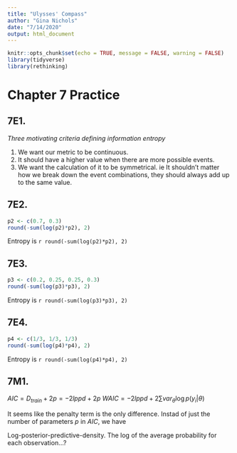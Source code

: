 ```yaml
---
title: "Ulysses' Compass"
author: "Gina Nichols"
date: "7/14/2020"
output: html_document
---
```


```r
knitr::opts_chunk$set(echo = TRUE, message = FALSE, warning = FALSE)
library(tidyverse)
library(rethinking)
```

# Chapter 7 Practice


## 7E1.

*Three motivating criteria defining information entropy*

1. We want our metric to be continuous. 
2. It should have a higher value when there are more possible events. 
3. We want the calculation of it to be symmetrical. ie It shouldn't matter how we break down the event combinations, they should always add up to the same value. 

## 7E2. 
```r
p2 <- c(0.7, 0.3)
round(-sum(log(p2)*p2), 2)
```

Entropy is `r round(-sum(log(p2)*p2), 2)`

## 7E3. 
```r
p3 <- c(0.2, 0.25, 0.25, 0.3)
round(-sum(log(p3)*p3), 2)
```

Entropy is `r round(-sum(log(p3)*p3), 2)`

## 7E4. 
```r
p4 <- c(1/3, 1/3, 1/3)
round(-sum(log(p4)*p4), 2)
```

Entropy is `r round(-sum(log(p4)*p4), 2)`

## 7M1. 

$AIC = D_{train} + 2p = -2lppd + 2p$
$WAIC = -2lppd + 2\sum var_{\theta}\log p(y_i|\theta)$

It seems like the penalty term is the only difference. Instad of just the number of parameters $p$ in $AIC$, we have 

Log-posterior-predictive-density.
The log of the average probability for each observation...?


